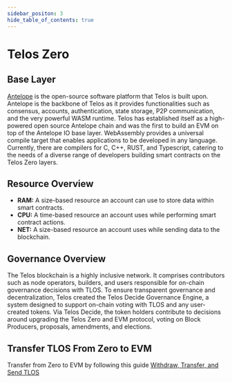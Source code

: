 ---
sidebar_positon: 3
hide_table_of_contents: true
---

# Telos Zero

## Base Layer

[Antelope](https://antelope.io/) is the open-source software platform that Telos is built upon. Antelope is the backbone of Telos as it provides functionalities such as consensus, accounts, authentication, state storage, P2P communication, and the very powerful WASM runtime. Telos has established itself as a high-powered open source Antelope chain and was the first to build an EVM on top of the Antelope IO base layer. WebAssembly provides a universal compile target that enables applications to be developed in any language. Currently, there are compilers for C, C++, RUST, and Typescript, catering to the needs of a diverse range of developers building smart contracts on the Telos Zero layers.

## Resource Overview

- **RAM:** A size-based resource an account can use to store data within smart contracts.
- **CPU:** A time-based resource an account uses while performing smart contract actions.
- **NET:** A size-based resource an account uses while sending data to the blockchain.

## Governance Overview

The Telos blockchain is a highly inclusive network. It comprises contributors such as node operators, builders, and users responsible for on-chain governance decisions with TLOS. To ensure transparent governance and decentralization, Telos created the Telos Decide Governance Engine, a system designed to support on-chain voting with TLOS and any user-created tokens. Via Telos Decide, the token holders contribute to decisions around upgrading the Telos Zero and EVM protocol, voting on Block Producers, proposals, amendments, and elections.

## Transfer TLOS From Zero to EVM

Transfer from Zero to EVM by following this guide [Withdraw, Transfer, and Send TLOS](/quickstart/zero/withdraw-transfer-and-send-tlos)